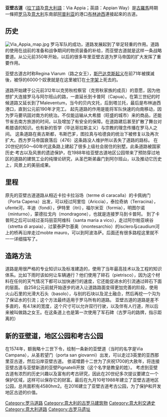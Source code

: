 {{Expand language|en|time=2017-02-04}}
'''亚壁古道'''（[[拉丁語|拉丁語]]及[[意大利語|意大利語]]：Via Appia；英語：Appian Way）是[[古羅馬|古羅馬]]時期一條把[[罗马|罗马]]及[[意大利|意大利]]东南部[[阿普利亚|阿普利亚]]的港口[[布林迪西|布林迪西]]連接起來的古道。

== 历史 ==
[[File:Via_Appia_map.jpg|right]]
罗马军队的成功，道路发展起到了举足轻重的作用。道路的使用在战前的准备和战争期间的物资装备的补给，而亚壁古道就是这样一条战略要道。从公元前350年开始，以后的很多年里亚壁古道为罗马帝国的扩大发挥了重要作用。

亚壁古道古时称Regina Viarum（路之女王），[[斯巴达克斯起义|斯巴达克斯起义]]在前71年被撲滅後，被俘的6000个奴隶就是在这里被钉在[[十字架|十字架]]上死去的。

道路开始建于公元前312年以克劳秋检察官（克劳秋家族的成员）的意愿，因为他想扩大连接罗马与阿尔班山的路，一直延长到卡普阿（Capua）。在第三世纪的时候道路又延长到了Maleventum，当今的贝内文托，后到塔兰托，最后是布林迪西港口，直到公元前190年才完工。
起先道路的作用是能将军队快速的向南移动，因为罗马要巩固对南方的统治。不仅能运输从大希腊（旺盛的城市）来的商品，还能节省去南方旅游的时间，以及增加了有安全的保障。在道路建后甚至扩散了舞台对希腊语的知识。也有新的哲学（毕达哥拉斯主义）与宗教的理念传播在罗马人之间。
这条道路在奥古斯都，韦斯巴芗，图拉真与哈德良的统治下被修复以及再次扩大。西方罗马帝国衰落后（476）这条路没人维护所以丢失了道路的路标。
在20世纪的50～60年代这条路上建起了很多上级社会居住的别墅。此条道路被国家历史·考古以及风景的遗迹保护，在1988年给亚壁古道地区公园带来了预防穿过地区的道路的建筑工业的纯理论研究，从圣巴斯弟盎门到阿尔班山，以及推动它历史上，风景上的美丽成果。

== 里程 ==
原先的亚壁古道道路从相近卡拉卡拉浴场（terme di caracalla）的卡佩纳门（Porta Capena）出发，可以经过阿里恰（Ariccia），泰拉奇纳（Terracina），ufente河，丰迪（fondi），伊特里（itri），福尔米亚（formia），明图尔诺（minturno），蒙德拉戈内（mondragone），也就是连接罗马到卡普阿。
到了卡普阿之后可以经过圣玛丽亚阿维科（santa maria a vico），走过阿尔帕亚峡谷（stretta di arpaia），过蒙泰萨尔基奥（montesarchio）的isclero与caudium河上的桥再沿岸走过mobte mauro，可以到阿波洛萨。后面还有很多路程这里就不一一详细描写了。

== 造路方法 ==
道路是用很严格的专业知识以及标准建造的，使用了当年最高技术以及工程的知识体系。比如下雨时该如何让车辆通行？他们使用了碎石（pietrisco），因为这个材料在任何的天气情况下都可以加快通行的速度，它还能促进水的引流通过碎石下面的层面。
自258公元前就开始逐步的进入让道路路面变得更加完善的阶段，使用火山石里的光滑大石头（basolo），与别的石块以及泥土融合，然后再挖一个沟为了保证水的引流；这个方法最终适用于罗马所有的道路。
亚壁古道的道路是差不多直的，有4.1米的宽度，这个尺寸可以允许双行行驶，以及伴有人行道，所以后来被叫做路之女王。在这条道上也是第一次使用了军石碑（古罗马的路牌，指示距离的）

== 新的亚壁道，地区公园和考古公园 ==
在1574年，额我略十三世下令，绘制一条新的亚壁道（当时的名字是Via Campana），从圣若望门（porta san giovanni）出发，可以走过3英里的亚西那里亚古道，然后沿岸亚壁古道。
依诺增爵十二世为了庆祝1700的大赦年，将连接亚壁古道与亚壁新道的亚壁Pignatelli开放（这个名字是教皇的姓）。
考虑到亚壁古道有浓烈的历史兴趣以及富有的考古研究，因此在20世纪多次提议要建立一个保护区域，这样可以保存它的财富。最后在九月10号1988年建立了亚壁古道地区公园，总共面积有4580hm2。在2016建立了亚壁古道考古公园，为了保护和开发地区古迹的价值。

{{Commonscat|Via Appia}}
[[Category:罗马道路|Category:罗马道路]]
[[Category:意大利的古罗马建筑物|Category:意大利的古罗马建筑物]]
[[Category:意大利交通史|Category:意大利交通史]]
[[Category:意大利道路|Category:意大利道路]]
[[Category:古罗马遗址|Category:古罗马遗址]]
